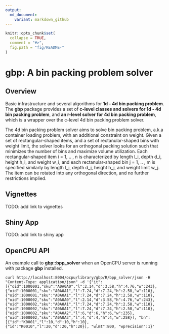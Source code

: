 ```yaml
---
output:
  md_document:
    variant: markdown_github
---
```


<!-- README.md is generated from README.Rmd. Please edit that file -->

```r
knitr::opts_chunk$set(
  collapse = TRUE,
  comment = "#>",
  fig.path = "fig/README-"
)
```

# __gbp: A bin packing problem solver__

## Overview

Basic infrastructure and several algorithms for __1d - 4d bin packing problem__. The __gbp__ package provides a set of __c-level classes and solvers for 1d - 4d bin packing problem__, and __an r-level solver for 4d bin packing problem__, which is a wrapper over the c-level 4d bin packing problem solver. 

The 4d bin packing problem solver aims to solve bin packing problem, a.k.a container loading problem, with an additional constraint on weight. Given a set of rectangular-shaped items, and a set of rectanular-shaped bins with weight limit, the solver looks for an orthogonal packing solution such that minimizes the number of bins and maximize volume utilization. Each rectangular-shaped item i = 1, .. , n is characterized by length l\_i, depth d\_i, height h\_i, and weight w\_i, and each rectanular-shaped bin j = 1, .. , m is specified similarly by length l\_j, depth d\_j, height h\_j, and weight limit w\_j. The item can be rotated into any orthogonal direction, and no further restrictions implied.

## Vignettes

TODO: add link to vignettes

## Shiny App

TODO: add link to shiny app

## OpenCPU API

An example call to __gbp::bpp_solver__ when an OpenCPU server is running with package __gbp__ installed.

```
curl http://localhost:8004/ocpu/library/gbp/R/bpp_solver/json -H "Content-Type: application/json" -d '{"it":[{"oid":1000001,"sku":"A0A0A0","l":2.14,"d":3.58,"h":4.76,"w":243},{"oid":1000001,"sku":"A0A0A1","l":7.24,"d":7.24,"h":2.58,"w":110},{"oid":1000001,"sku":"A0A0A1","l":7.24,"d":7.24,"h":2.58,"w":110},{"oid":1000002,"sku":"A0A0A0","l":2.14,"d":3.58,"h":4.76,"w":243},{"oid":1000002,"sku":"A0A0A1","l":7.24,"d":7.24,"h":2.58,"w":110},{"oid":1000002,"sku":"A0A0A1","l":7.24,"d":7.24,"h":2.58,"w":110},{"oid":1000002,"sku":"A0A0A2","l":6,"d":6,"h":6,"w":235},{"oid":1000002,"sku":"A0A0A3","l":4,"d":4,"h":4,"w":258}], "bn":[{"id":"K0001","l":10,"d":10,"h":10},{"id":"K0010","l":20,"d":20,"h":20}], "wlmt":800, "wprecision":1}'
```
